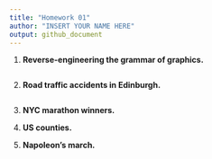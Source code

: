 ```yaml
---
title: "Homework 01"
author: "INSERT YOUR NAME HERE"
output: github_document
---
```


1.  **Reverse-engineering the grammar of graphics.**

```r

```

2.  **Road traffic accidents in Edinburgh.**

```r

```

3.  **NYC marathon winners.**


4.  **US counties.**


5.  **Napoleon’s march.**